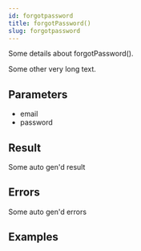 ```yaml
---
id: forgotpassword
title: forgotPassword()
slug: forgotpassword
---
```



Some details about forgotPassword().

Some other very long text.



## Parameters

<ul>
<li>
email 
</li>


<li>
password 
</li>
</ul>

## Result

Some auto gen'd result

## Errors

Some auto gen'd errors

## Examples